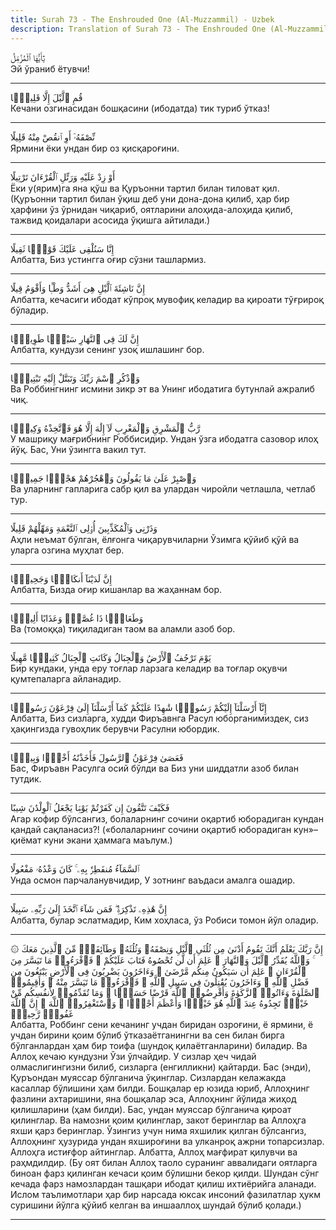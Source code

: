 ```yaml
---
title: Surah 73 - The Enshrouded One (Al-Muzzammil) - Uzbek
description: Translation of Surah 73 - The Enshrouded One (Al-Muzzammil) in Uzbek
---
```





<Aside type="quran" title="1">
يَٰٓأَيُّهَا ٱلْمُزَّمِّلُ
</Aside>

<Aside type="reference" title="1">
Эй ўраниб ётувчи!
</Aside>

---

<Aside type="quran" title="2">
قُمِ ٱلَّيْلَ إِلَّا قَلِيلًۭا
</Aside>

<Aside type="reference" title="2">
Кечани озгинасидан бошқасини (ибодатда) тик туриб ўтказ!
</Aside>

---

<Aside type="quran" title="3">
نِّصْفَهُۥٓ أَوِ ٱنقُصْ مِنْهُ قَلِيلًا
</Aside>

<Aside type="reference" title="3">
Ярмини ёки ундан бир оз қисқароғини.
</Aside>

---

<Aside type="quran" title="4">
أَوْ زِدْ عَلَيْهِ وَرَتِّلِ ٱلْقُرْءَانَ تَرْتِيلًا
</Aside>

<Aside type="reference" title="4">
Ёки у(ярим)га яна қўш ва Қуръонни тартил билан тиловат қил. (Қуръонни тартил билан ўқиш деб уни дона-дона қилиб, ҳар бир ҳарфини ўз ўрнидан чиқариб, оятларини алоҳида-алоҳида қилиб, тажвид қоидалари асосида ўқишга айтилади.)
</Aside>

---

<Aside type="quran" title="5">
إِنَّا سَنُلْقِى عَلَيْكَ قَوْلًۭا ثَقِيلًا
</Aside>

<Aside type="reference" title="5">
Албатта, Биз устингга оғир сўзни ташлармиз.
</Aside>

---

<Aside type="quran" title="6">
إِنَّ نَاشِئَةَ ٱلَّيْلِ هِىَ أَشَدُّ وَطْـًۭٔا وَأَقْوَمُ قِيلًا
</Aside>

<Aside type="reference" title="6">
Албатта, кечасиги ибодат кўпроқ мувофиқ келадир ва қироати тўғрироқ бўладир.
</Aside>

---

<Aside type="quran" title="7">
إِنَّ لَكَ فِى ٱلنَّهَارِ سَبْحًۭا طَوِيلًۭا
</Aside>

<Aside type="reference" title="7">
Албатта, кундузи сенинг узоқ ишлашинг бор.
</Aside>

---

<Aside type="quran" title="8">
وَٱذْكُرِ ٱسْمَ رَبِّكَ وَتَبَتَّلْ إِلَيْهِ تَبْتِيلًۭا
</Aside>

<Aside type="reference" title="8">
Ва Роббингнинг исмини зикр эт ва Унинг ибодатига бутунлай ажралиб чиқ.
</Aside>

---

<Aside type="quran" title="9">
رَّبُّ ٱلْمَشْرِقِ وَٱلْمَغْرِبِ لَآ إِلَٰهَ إِلَّا هُوَ فَٱتَّخِذْهُ وَكِيلًۭا
</Aside>

<Aside type="reference" title="9">
У машриқу мағрибнинг Роббисидир. Ундан ўзга ибодатга сазовор илоҳ йўқ. Бас, Уни ўзингга вакил тут.
</Aside>

---

<Aside type="quran" title="10">
وَٱصْبِرْ عَلَىٰ مَا يَقُولُونَ وَٱهْجُرْهُمْ هَجْرًۭا جَمِيلًۭا
</Aside>

<Aside type="reference" title="10">
Ва уларнинг гапларига сабр қил ва улардан чиройли четлашла, четлаб тур.
</Aside>

---

<Aside type="quran" title="11">
وَذَرْنِى وَٱلْمُكَذِّبِينَ أُو۟لِى ٱلنَّعْمَةِ وَمَهِّلْهُمْ قَلِيلًا
</Aside>

<Aside type="reference" title="11">
Аҳли неъмат бўлган, ёлғонга чиқарувчиларни Ўзимга қўйиб қўй ва уларга озгина муҳлат бер.
</Aside>

---

<Aside type="quran" title="12">
إِنَّ لَدَيْنَآ أَنكَالًۭا وَجَحِيمًۭا
</Aside>

<Aside type="reference" title="12">
Албатта, Бизда оғир кишанлар ва жаҳаннам бор.
</Aside>

---

<Aside type="quran" title="13">
وَطَعَامًۭا ذَا غُصَّةٍۢ وَعَذَابًا أَلِيمًۭا
</Aside>

<Aside type="reference" title="13">
Ва (томоққа) тиқиладиган таом ва аламли азоб бор.
</Aside>

---

<Aside type="quran" title="14">
يَوْمَ تَرْجُفُ ٱلْأَرْضُ وَٱلْجِبَالُ وَكَانَتِ ٱلْجِبَالُ كَثِيبًۭا مَّهِيلًا
</Aside>

<Aside type="reference" title="14">
Бир кундаки, унда еру тоғлар ларзага келадир ва тоғлар оқувчи қумтепаларга айланадир.
</Aside>

---

<Aside type="quran" title="15">
إِنَّآ أَرْسَلْنَآ إِلَيْكُمْ رَسُولًۭا شَٰهِدًا عَلَيْكُمْ كَمَآ أَرْسَلْنَآ إِلَىٰ فِرْعَوْنَ رَسُولًۭا
</Aside>

<Aside type="reference" title="15">
Албатта, Биз сизларга, худди Фиръавнга Расул юборганимиздек, сиз ҳақингизда гувоҳлик берувчи Расулни юбордик.
</Aside>

---

<Aside type="quran" title="16">
فَعَصَىٰ فِرْعَوْنُ ٱلرَّسُولَ فَأَخَذْنَٰهُ أَخْذًۭا وَبِيلًۭا
</Aside>

<Aside type="reference" title="16">
Бас, Фиръавн Расулга осий бўлди ва Биз уни шиддатли азоб билан тутдик.
</Aside>

---

<Aside type="quran" title="17">
فَكَيْفَ تَتَّقُونَ إِن كَفَرْتُمْ يَوْمًۭا يَجْعَلُ ٱلْوِلْدَٰنَ شِيبًا
</Aside>

<Aside type="reference" title="17">
Агар кофир бўлсангиз, болаларнинг сочини оқартиб юборадиган кундан қандай сақланасиз?! («болаларнинг сочини оқартиб юборадиган кун»–қиёмат куни экани ҳаммага маълум.)
</Aside>

---

<Aside type="quran" title="18">
ٱلسَّمَآءُ مُنفَطِرٌۢ بِهِۦ ۚ كَانَ وَعْدُهُۥ مَفْعُولًا
</Aside>

<Aside type="reference" title="18">
Унда осмон парчаланувчидир, У зотнинг ваъдаси амалга ошадир.
</Aside>

---

<Aside type="quran" title="19">
إِنَّ هَٰذِهِۦ تَذْكِرَةٌۭ ۖ فَمَن شَآءَ ٱتَّخَذَ إِلَىٰ رَبِّهِۦ سَبِيلًا
</Aside>

<Aside type="reference" title="19">
Албатта, булар эслатмадир, Ким хоҳласа, ўз Робиси томон йўл оладир.
</Aside>

---

<Aside type="quran" title="20">
۞ إِنَّ رَبَّكَ يَعْلَمُ أَنَّكَ تَقُومُ أَدْنَىٰ مِن ثُلُثَىِ ٱلَّيْلِ وَنِصْفَهُۥ وَثُلُثَهُۥ وَطَآئِفَةٌۭ مِّنَ ٱلَّذِينَ مَعَكَ ۚ وَٱللَّهُ يُقَدِّرُ ٱلَّيْلَ وَٱلنَّهَارَ ۚ عَلِمَ أَن لَّن تُحْصُوهُ فَتَابَ عَلَيْكُمْ ۖ فَٱقْرَءُوا۟ مَا تَيَسَّرَ مِنَ ٱلْقُرْءَانِ ۚ عَلِمَ أَن سَيَكُونُ مِنكُم مَّرْضَىٰ ۙ وَءَاخَرُونَ يَضْرِبُونَ فِى ٱلْأَرْضِ يَبْتَغُونَ مِن فَضْلِ ٱللَّهِ ۙ وَءَاخَرُونَ يُقَٰتِلُونَ فِى سَبِيلِ ٱللَّهِ ۖ فَٱقْرَءُوا۟ مَا تَيَسَّرَ مِنْهُ ۚ وَأَقِيمُوا۟ ٱلصَّلَوٰةَ وَءَاتُوا۟ ٱلزَّكَوٰةَ وَأَقْرِضُوا۟ ٱللَّهَ قَرْضًا حَسَنًۭا ۚ وَمَا تُقَدِّمُوا۟ لِأَنفُسِكُم مِّنْ خَيْرٍۢ تَجِدُوهُ عِندَ ٱللَّهِ هُوَ خَيْرًۭا وَأَعْظَمَ أَجْرًۭا ۚ وَٱسْتَغْفِرُوا۟ ٱللَّهَ ۖ إِنَّ ٱللَّهَ غَفُورٌۭ رَّحِيمٌۢ
</Aside>

<Aside type="reference" title="20">
Албатта, Роббинг сени кечанинг учдан биридан озроғини, ё ярмини, ё учдан бирини қоим бўлиб ўтказаётганингни ва сен билан бирга бўлганлардан ҳам бир тоифа (шундоқ қилаётганларини) биладир. Ва Аллоҳ кечаю кундузни Ўзи ўлчайдир. У сизлар ҳеч чидай олмаслигингизни билиб, сизларга (енгилликни) қайтарди. Бас (энди), Қуръондан муяссар бўлганича ўқинглар. Сизлардан келажакда касаллар бўлишини ҳам билди. Бошқалар ер юзида юриб, Аллоҳнинг фазлини ахтаришини, яна бошқалар эса, Аллоҳнинг йўлида жиҳод қилишларини (ҳам билди). Бас, ундан муяссар бўлганича қироат қилинглар. Ва намозни қоим қилинглар, закот беринглар ва Аллоҳга яхши қарз беринглар. Ўзингиз учун нима яхшилик қилган бўлсангиз, Аллоҳнинг ҳузурида ундан яхшироғини ва улканроқ ажрни топарсизлар. Аллоҳга истиғфор айтинглар. Албатта, Аллоҳ мағфират қилувчи ва раҳмдилдир. (Бу оят билан Аллоҳ таоло суранинг аввалидаги оятларга биноан фарз қилинган кечаси қоим бўлишни бекор қилди. Шундан сўнг кечада фарз намозлардан ташқари ибодат қилиш ихтиёрийга аланади. Ислом таълимотлари ҳар бир нарсада юксак инсоний фазилатлар ҳукм суришини йўлга қўйиб келган ва иншааллоҳ шундай бўлиб қолади.)
</Aside>

---
